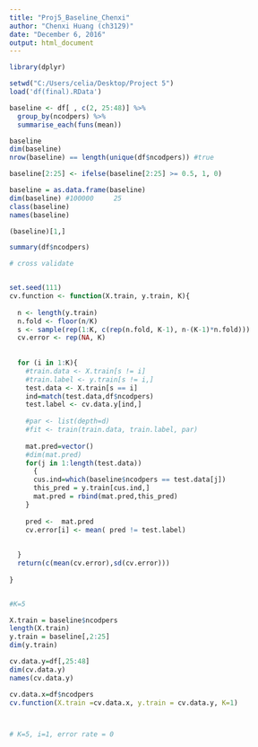 ---
title: "Proj5_Baseline_Chenxi"
author: "Chenxi Huang (ch3129)"
date: "December 6, 2016"
output: html_document
---

```{r}
library(dplyr)

setwd("C:/Users/celia/Desktop/Project 5")
load('df(final).RData')

baseline <- df[ , c(2, 25:48)] %>%
  group_by(ncodpers) %>%
  summarise_each(funs(mean))

baseline
dim(baseline)
nrow(baseline) == length(unique(df$ncodpers)) #true

baseline[2:25] <- ifelse(baseline[2:25] >= 0.5, 1, 0)

baseline = as.data.frame(baseline)
dim(baseline) #100000     25
class(baseline)
names(baseline)

(baseline)[1,]

summary(df$ncodpers)
```




```{r}
# cross validate


set.seed(111)
cv.function <- function(X.train, y.train, K){
  
  n <- length(y.train)
  n.fold <- floor(n/K)
  s <- sample(rep(1:K, c(rep(n.fold, K-1), n-(K-1)*n.fold)))  
  cv.error <- rep(NA, K)
  
  
  for (i in 1:K){
    #train.data <- X.train[s != i]
    #train.label <- y.train[s != i,]
    test.data <- X.train[s == i]
    ind=match(test.data,df$ncodpers)
    test.label <- cv.data.y[ind,]
    
    #par <- list(depth=d)
    #fit <- train(train.data, train.label, par)
     
    mat.pred=vector()
    #dim(mat.pred)
    for(j in 1:length(test.data))
      {
      cus.ind=which(baseline$ncodpers == test.data[j])
      this_pred = y.train[cus.ind,]
      mat.pred = rbind(mat.pred,this_pred)
    }
    
    pred <-  mat.pred 
    cv.error[i] <- mean( pred != test.label)  
    
    
  }			
  return(c(mean(cv.error),sd(cv.error)))
  
}


#K=5

X.train = baseline$ncodpers
length(X.train)
y.train = baseline[,2:25]
dim(y.train)

cv.data.y=df[,25:48]
dim(cv.data.y)
names(cv.data.y)

cv.data.x=df$ncodpers
cv.function(X.train =cv.data.x, y.train = cv.data.y, K=1)



# K=5, i=1, error rate = 0
```

